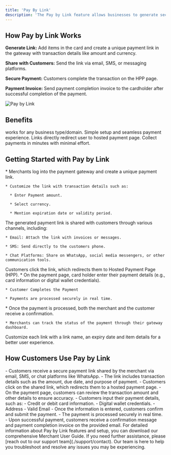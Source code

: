 ```yaml
---
title: 'Pay By Link'
description: 'The Pay by Link feature allows businesses to generate secure payment links and share them via email, SMS, or chat. It is an efficient solution for collecting payments without the need for a complete online storefront.'
---
```


## **How Pay by Link Works**

**Generate Link:** Add items in the card and create a unique payment link in the gateway with transaction details like amount and currency.

**Share with Customers:** Send the link via email, SMS, or messaging platforms.

**Secure Payment:** Customers complete the transaction on the HPP page.

**Payment Invoice:** Send payment completion invoice to the cardholder after successful completion of the payment.

![Pay by Link](/images/flows-PBL.svg)

## **Benefits**

<CardGroup>
  <Card title="Flexibility" icon="shuffle">
    works for any business type/domain.
  </Card>

  <Card title="Ease of Use" icon="mobile">
    Simple setup and seamless payment experience.
  </Card>

  <Card title="Security" icon="shield-check">
    Links directly redirect user to hosted payment page.
  </Card>

  <Card title="Quick Payments" icon="cart-shopping-fast">
    Collect payments in minutes with minimal effort.
  </Card>
</CardGroup>

## **Getting Started with Pay by Link**

<Steps>
  <Step title="Generate the Payment Link">
    * Merchants log into the payment gateway and create a unique payment link.

    * Customize the link with transaction details such as:

      * Enter Payment amount.

      * Select currency.

      * Mention expiration date or validity period.
  </Step>

  <Step title="Share the Link with Customers">
    The generated payment link is shared with customers through various channels, including:

    * Email: Attach the link with invoices or messages.

    * SMS: Send directly to the customers phone.

    * Chat Platforms: Share on WhatsApp, social media messengers, or other communication tools.
  </Step>

  <Step title="Customer Accesses the Link">
    Customers click the link, which redirects them to Hosted Payment Page (HPP).
  </Step>

  <Step title="Customer Completes the Payment">
    * On the payment page, card holder enter their payment details (e.g., card information or digital wallet credentials).

    * Customer Completes the Payment

    * Payments are processed securely in real time.
  </Step>

  <Step title="Transaction Confirmation">
    * Once the payment is processed, both the merchant and the customer receive a confirmation.

    * Merchants can track the status of the payment through their gateway dashboard.
  </Step>
</Steps>

<Tip>Customize each link with a link name, an expiry date and item details for a better user experience.</Tip>

## **How Customers Use Pay by Link**
<Steps>
  
  <Step title="Receive the Payment Link">
     - Customers receive a secure payment link shared by the merchant via email, SMS, or chat platforms like WhatsApp.  
   - The link includes transaction details such as the amount, due date, and purpose of payment. 
  </Step>
  
 <Step title="Click the Link">
    - Customers click on the shared link, which redirects them to a hosted payment page.  
  </Step>

<Step title="Review Transaction Details">
    - On the payment page, customers can review the transaction amount and other details to ensure accuracy.
  </Step>

<Step title="Enter Payment Information">
    - Customers input their payment details, such as:  
     - Credit or debit card information.  
     - Digital wallet credentials.  
     - Address
     - Valid Email 
  </Step>

<Step title="Complete the Payment">
   - Once the information is entered, customers confirm and submit the payment.  
   - The payment is processed securely in real time.  

  </Step>

<Step title="Receive Confirmation">
    - Upon successful payment, customers receive a confirmation message  and payment completion invoice on the provided email.
  </Step>
  
</Steps>


<Card title="Merchant User Guide" icon="store" href="/support/merchantguide">
    For detailed information about Pay by Link features and setup, you can download our comprehensive Merchant User Guide.
  </Card>

<Card title="Need Assistance?" icon="life-ring" href="/support/contact">
  If you need further assistance, please [reach out to our support team](./support/contact). Our team is here to help you troubleshoot and resolve any issues you may be experiencing.
</Card>